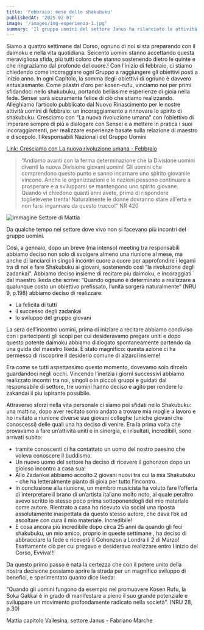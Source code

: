 ```yaml
---
title: 'Febbraio: mese dello shakubuku'
publishedAt: '2025-02-07'
image: '/images/img-esperienza-1.jpg'
summary: 'Il gruppo uomini del settore Janus ha rilanciato le attività con incontri, preghiera e shakubuku, ottenendo risultati straordinari nell’unione e nella crescita del movimento..'
---
```



Siamo a quattro settimane dal Corso, ognuno di noi si sta preparando con il daimoku e nella vita quotidiana. Seicento uomini stanno accettando questa meravigliosa sfida, più tutti coloro che stanno sostenendo dietro le quinte e che ringraziamo dal profondo del cuore.!
Con l'inizio di febbraio, ci stiamo chiedendo come incoraggiare ogni Gruppo a raggiungere gli obiettivi posti a inizio anno. In ogni Capitolo, la somma degli obiettivi di ognuno è davvero entusiasmante.
Come pilastri d’oro per kosen-rufu, vinciamo noi per primi sfidandoci nello shakubuku, portando bellissime esperienze di gioia nella fede. Sensei sarà sicuramente felice di ciò che stiamo realizzando.
Alleghiamo l’articolo pubblicato dal Nuovo Rinascimento per le nostre attività uomini di febbraio: un incoraggiamento a rinnovare lo spirito di shakubuku. Cresciamo con “La nuova rivoluzione umana” con l’obiettivo di imparare sempre di più a dialogare con Sensei e a mettere in pratica i suoi incoraggiamenti, per realizzare esperienze basate sulla relazione di maestro e discepolo.
I Responsabili Nazionali del Gruppo Uomini


[Link: Cresciamo con La nuova rivoluzione umana - Febbraio](https://ilnuovorinascimento.org/a/cresciamo-con-la-nuova-rivoluzione-umana-febbraio)


> “Andiamo avanti con la ferma determinazione che la Divisione uomini diventi la nuova Divisione giovani uomini! 
> Gli uomini che comprendono questo punto e sanno incarnare uno spirito giovanile vincono. Anche le organizzazioni e le nazioni possono continuare a prosperare e a svilupparsi se mantengono uno spirito giovane. Quando vi chiedono quanti anni avete, prima di rispondere toglietevene trenta! Naturalmente le donne dovranno stare all'erta e non farsi ingannare da questo trucco!” NR 420


![Immagine Settore di Mattia](/images/img-esperienza-1.jpg)

Da qualche tempo nel settore dove vivo non si facevano più incontri del gruppo uomini.

Così, a gennaio, dopo un breve (ma intenso) meeting tra responsabili abbiamo deciso non solo di svolgere almeno una riunione al mese, ma anche di lanciarci in singoli incontri cuore a cuore per approfondire i legami tra di noi e fare Shakubuku ai giovani, sostenendo così “la rivoluzione degli zadankai”.
Abbiamo deciso insieme di recitare piu daimoku, e incoraggiati dal maestro Ikeda che scrive: ”Quando ognuno è determinato a realizzare a qualunque costo un obiettivo prefissato, l’unità sorgerà naturalmente” (NRU 9, p.198) abbiamo deciso di realizzare:

- La felicita di tutti
- il successo degli zadankai
- lo sviluppo del gruppo giovani

La sera dell’incontro uomini, prima di iniziare a recitare abbiamo condiviso con i partecipanti gli scopi per cui desideravamo pregare uniti e dopo questo potente daimoku abbiamo dialogato spontaneamente partendo da una guida del maestro Ikeda.
È stato magnifico: questa azione ci ha permesso di riscoprire il desiderio comune di alzarci insieme!

Era come se tutti aspettassimo questo momento, dovevamo solo dircelo guardandoci negli occhi.
Vincendo l’inerzia i giorni successivi abbiamo realizzato incontri tra noi, singoli o in piccoli gruppi e guidati dal responsabile di settore, tre uomini hanno deciso e agito per rendere lo zakandai il piu ispirante possibile.

Attraverso sforzi nella vita personale ci siamo poi sfidati nello Shakubuku: una mattina, dopo aver recitato sono andato a trovare mia moglie a lavoro e ho invitato a riunione diverse sue giovani colleghe (uniche giovani che conoscessi) delle quali una ha deciso di venire.
Era la prima volta che provavamo a fare un’attività uniti e in sinergia, e i risultati, incredibili, sono arrivati subito:
- tramite conoscenti ci ha contattato un uomo del nostro paesino che voleva conoscere il buddismo.
- Un nuovo uomo del settore ha deciso di ricevere il gohonzon dopo un gioioso incontro a casa sua!
- Allo Zadankai abbiamo accolto 2 giovani nuovi tra cui la mia Shakubuku - che ha letteralmente pianto di gioia per tutto l’incontro.
- In conclusione alla riunione, un membro musicista ha voluto fare l’offerta di interpretare il brano di un’artista italiano molto noto, al quale peraltro avevo scritto io stesso poco prima sottoponendogli del mio materiale come autore.
Rientrato a casa ho ricevuto via social una riposta assolutamente inaspettata da questo stesso autore, che dava l’ok ad ascoltare con cura il mio materiale. Incredibile!
- E cosa ancora più incredibile dopo circa 25 anni da quando gli feci shakubuku, un mio amico, proprio in queste settimane , ha deciso di abbracciare la fede e riceverà il Gohonzon a Londra il 2 di Marzo!
Esattamente ciò per cui pregavo e desideravo realizzare entro l inizio del Corso, Evviva!!!

Da questo primo passo è nata la certezza che con il potere unito della nostra decisione possiamo aprire la strada per un magnifico sviluppo di benefici, e sperimentato quanto dice Ikeda: 

“Quando gli uomini fungono da esempio nel promuovere Kosen Rufu, la Soka Gakkai è in grado di manifestare a pieno il suo grande potenziale e sviluppare un movimento profondamente radicato nella società”. (NRU 28, p.30)

Mattia capitolo Vallesina, settore Janus  - Fabriano Marche
